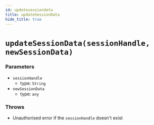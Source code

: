 ```yaml
---
id: updatesessiondata
title: updateSessionData
hide_title: true
---
```


# ``updateSessionData(sessionHandle, newSessionData)``
### Parameters
- ``sessionHandle`` 
  - type: ``String``
- ``newSessionData`` 
  - type: ``any``

### Throws
- Unauthorised error if the `sessionHandle` doesn't exist